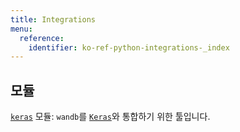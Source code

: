 ```yaml
---
title: Integrations
menu:
  reference:
    identifier: ko-ref-python-integrations-_index
---
```


## 모듈

[`keras`](/ko/models/ref/python/integrations/keras/) 모듈: `wandb`를 [`Keras`](https://keras.io/)와 통합하기 위한 툴입니다.
